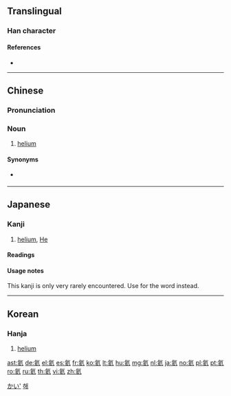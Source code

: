 ==Translingual==

===Han character===
{{Han char|rn=84|rad=气|as=06|sn=10|four=80817|canj=ONYVO|ids=⿹气亥}}
<!--note: several databases give the definition of this character as "fluorine," but that is incorrect; the correct definition is "helium."-->

====References====
* {{Han ref|kx=0599.151|dkj=17063|dj=0992.030|hdz=32011.120|uh=6C26|ud=27686|bh=AEF3|bd=44787}}

----

==Chinese==
{{zh-forms}}

===Pronunciation===
{{zh-pron
|m=hài
|ma=
|c=hoi6
|h=pfs=hoi
|md=hâi
|mn=hāi
|w=
|mc=
|oc=
|cat=n
}}

===Noun===
{{zh-noun}}

# [[helium]]<!--note: several databases give the definition of this character as "fluorine," but that is incorrect; the correct definition is "helium."-->

====Synonyms====
* {{qualifier|obsolete}} {{zh-l|氜}}

{{zh-cat|Chemical elements}}

----

==Japanese==

===Kanji===
{{ja-kanji|grade=uc|rs=气06}}

# [[helium]], [[He]]

====Readings====
{{ja-readings
|on=[[がい]] (gai)
}}

====Usage notes====
This kanji is only very rarely encountered. Use {{l|ja|ヘリウム}} for the word {{m|en|helium}} instead.

[[Category:ja:Chemical elements|かい']]

----

==Korean==

===Hanja===
{{ko-hanja|hangeul=해|eumhun=|rv=hae|mr=hae|y=hay}}

# [[helium]]

[[Category:ko:Chemical elements|해]]

[[ast:氦]]
[[de:氦]]
[[el:氦]]
[[es:氦]]
[[fr:氦]]
[[ko:氦]]
[[lt:氦]]
[[hu:氦]]
[[mg:氦]]
[[nl:氦]]
[[ja:氦]]
[[no:氦]]
[[pl:氦]]
[[pt:氦]]
[[ro:氦]]
[[ru:氦]]
[[th:氦]]
[[vi:氦]]
[[zh:氦]]